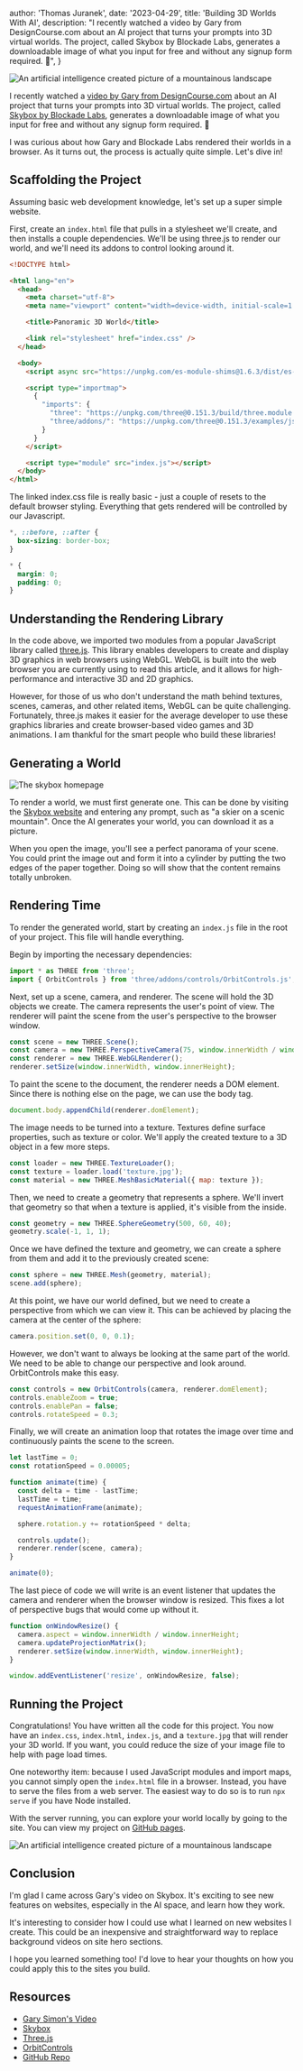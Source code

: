 
  author: 'Thomas Juranek',
  date: '2023-04-29',
  title: 'Building 3D Worlds With AI',
  description:
    "I recently watched a video by Gary from DesignCourse.com about an AI project that turns your prompts into 3D virtual worlds. The project, called Skybox by Blockade Labs, generates a downloadable image of what you input for free and without any signup form required. 🤯",
}


<Image
  src={world}
  alt="An artificial intelligence created picture of a mountainous landscape"
/>

I recently watched a [video by Gary from DesignCourse.com](https://www.youtube.com/watch?v=v2eLLBUxQiQ) about an AI project that turns your prompts into 3D virtual worlds. The project, called [Skybox by Blockade Labs](https://skybox.blockadelabs.com/), generates a downloadable image of what you input for free and without any signup form required. 🤯

I was curious about how Gary and Blockade Labs rendered their worlds in a browser. As it turns out, the process is actually quite simple. Let's dive in!

## Scaffolding the Project

Assuming basic web development knowledge, let's set up a super simple website.

First, create an `index.html` file that pulls in a stylesheet we'll create, and then installs a couple dependencies. We'll be using three.js to render our world, and we'll need its addons to control looking around it.

```html
<!DOCTYPE html>

<html lang="en">
  <head>
    <meta charset="utf-8">
    <meta name="viewport" content="width=device-width, initial-scale=1.0">

    <title>Panoramic 3D World</title>

    <link rel="stylesheet" href="index.css" />
  </head>

  <body>
    <script async src="https://unpkg.com/es-module-shims@1.6.3/dist/es-module-shims.js"></script>

    <script type="importmap">
      {
        "imports": {
          "three": "https://unpkg.com/three@0.151.3/build/three.module.js",
          "three/addons/": "https://unpkg.com/three@0.151.3/examples/jsm/"
        }
      }
    </script>

    <script type="module" src="index.js"></script>
  </body>
</html>
```

The linked index.css file is really basic - just a couple of resets to the default browser styling. Everything that gets rendered will be controlled by our Javascript.

```css
*, ::before, ::after {
  box-sizing: border-box;
}

* {
  margin: 0;
  padding: 0;
}
```

## Understanding the Rendering Library

In the code above, we imported two modules from a popular JavaScript library called [three.js](https://threejs.org/). This library enables developers to create and display 3D graphics in web browsers using WebGL. WebGL is built into the web browser you are currently using to read this article, and it allows for high-performance and interactive 3D and 2D graphics.

However, for those of us who don't understand the math behind textures, scenes, cameras, and other related items, WebGL can be quite challenging. Fortunately, three.js makes it easier for the average developer to use these graphics libraries and create browser-based video games and 3D animations. I am thankful for the smart people who build these libraries!

## Generating a World

<Image
  src={skybox}
  alt="The skybox homepage"
/>

To render a world, we must first generate one. This can be done by visiting the [Skybox website](https://skybox.blockadelabs.com/) and entering any prompt, such as "a skier on a scenic mountain". Once the AI generates your world, you can download it as a picture.

When you open the image, you'll see a perfect panorama of your scene. You could print the image out and form it into a cylinder by putting the two edges of the paper together. Doing so will show that the content remains totally unbroken.

## Rendering Time

To render the generated world, start by creating an `index.js` file in the root of your project. This file will handle everything.

Begin by importing the necessary dependencies:

```js
import * as THREE from 'three';
import { OrbitControls } from 'three/addons/controls/OrbitControls.js';
```

Next, set up a scene, camera, and renderer. The scene will hold the 3D objects we create. The camera represents the user's point of view. The renderer will paint the scene from the user's perspective to the browser window.

```js
const scene = new THREE.Scene();
const camera = new THREE.PerspectiveCamera(75, window.innerWidth / window.innerHeight, 0.1, 1000);
const renderer = new THREE.WebGLRenderer();
renderer.setSize(window.innerWidth, window.innerHeight);
```

To paint the scene to the document, the renderer needs a DOM element. Since there is nothing else on the page, we can use the body tag.

```js
document.body.appendChild(renderer.domElement);
```

The image needs to be turned into a texture. Textures define surface properties, such as texture or color. We'll apply the created texture to a 3D object in a few more steps.

```js
const loader = new THREE.TextureLoader();
const texture = loader.load('texture.jpg');
const material = new THREE.MeshBasicMaterial({ map: texture });
```

Then, we need to create a geometry that represents a sphere. We'll invert that geometry so that when a texture is applied, it's visible from the inside.

```js
const geometry = new THREE.SphereGeometry(500, 60, 40);
geometry.scale(-1, 1, 1);
```

Once we have defined the texture and geometry, we can create a sphere from them and add it to the previously created scene:

```js
const sphere = new THREE.Mesh(geometry, material);
scene.add(sphere);
```

At this point, we have our world defined, but we need to create a perspective from which we can view it. This can be achieved by placing the camera at the center of the sphere:

```js
camera.position.set(0, 0, 0.1);
```

However, we don't want to always be looking at the same part of the world. We need to be able to change our perspective and look around. OrbitControls make this easy.

```js
const controls = new OrbitControls(camera, renderer.domElement);
controls.enableZoom = true;
controls.enablePan = false;
controls.rotateSpeed = 0.3;
```

Finally, we will create an animation loop that rotates the image over time and continuously paints the scene to the screen.

```js
let lastTime = 0;
const rotationSpeed = 0.00005;

function animate(time) {
  const delta = time - lastTime;
  lastTime = time;
  requestAnimationFrame(animate);

  sphere.rotation.y += rotationSpeed * delta;

  controls.update();
  renderer.render(scene, camera);
}

animate(0);
```

The last piece of code we will write is an event listener that updates the camera and renderer when the browser window is resized. This fixes a lot of perspective bugs that would come up without it.

```js
function onWindowResize() {
  camera.aspect = window.innerWidth / window.innerHeight;
  camera.updateProjectionMatrix();
  renderer.setSize(window.innerWidth, window.innerHeight);
}

window.addEventListener('resize', onWindowResize, false);
```

## Running the Project
Congratulations! You have written all the code for this project. You now have an `index.css`, `index.html`, `index.js`, and a `texture.jpg` that will render your 3D world. If you want, you could reduce the size of your image file to help with page load times.

One noteworthy item: because I used JavaScript modules and import maps, you cannot simply open the `index.html` file in a browser. Instead, you have to serve the files from a web server. The easiest way to do so is to run `npx serve` if you have Node installed.

With the server running, you can explore your world locally by going to the site. You can view my project on [GitHub pages](https://tjuranek.github.io/panoramic-3d-world/).

<Image
  className="w-full"
  src={recording}
  alt="An artificial intelligence created picture of a mountainous landscape"
/>

## Conclusion

I'm glad I came across Gary's video on Skybox. It's exciting to see new features on websites, especially in the AI space, and learn how they work.

It's interesting to consider how I could use what I learned on new websites I create. This could be an inexpensive and straightforward way to replace background videos on site hero sections.

I hope you learned something too! I'd love to hear your thoughts on how you could apply this to the sites you build.

## Resources

- [Gary Simon's Video](https://www.youtube.com/watch?v=v2eLLBUxQiQ)
- [Skybox](https://skybox.blockadelabs.com/)
- [Three.js](https://threejs.org/)
- [OrbitControls](https://threejs.org/docs/#examples/en/controls/OrbitControls)
- [GitHub Repo](https://github.com/tjuranek/panoramic-3d-world)